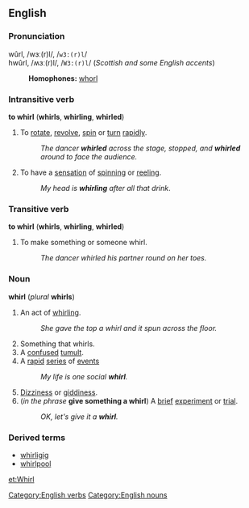 ==English==
===Pronunciation===
wûrl, /wɜː(r)l/, /<tt>w3:(r)l</tt>/<br>
hwûrl, /ʍɜː(r)l/, /<tt>W3:(r)l</tt>/ (''Scottish and some English accents'')
:'''Homophones:''' [[whorl]]

===Intransitive verb===
'''to whirl''' ('''whirls''', '''whirling''', '''whirled''')

#To [[rotate]], [[revolve]], [[spin]] or [[turn]] [[rapidly]].
#:''The dancer '''whirled''' across the stage, stopped, and '''whirled''' around to face the audience.''
#To have a [[sensation]] of [[spin]]ning or [[reel]]ing.
#:''My head is '''whirling''' after all that drink''.

===Transitive verb===
'''to whirl''' ('''whirls''', '''whirling''', '''whirled''')

#To make something or someone whirl.
#:''The dancer whirled his partner round on her toes.''

===Noun===
'''whirl''' (''plural'' '''whirls''')

#An act of [[whirling]].
#:''She gave the top a whirl and it spun across the floor.''
#Something that whirls.
#A [[confused]] [[tumult]].
#A [[rapid]] [[series]] of [[event]]s
#:''My life is one social '''whirl'''.''
#[[Dizziness]] or [[giddiness]].
#(''in the phrase'' '''give something a whirl''') A [[brief]] [[experiment]] or [[trial]].
#:''OK, let's give it a '''whirl'''.''

===Derived terms===
*[[whirligig]]
*[[whirlpool]]

[[Category:English verbs]]
[[Category:English nouns]]

[[et:Whirl]]